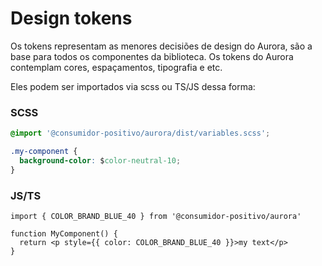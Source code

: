 
<Meta title="Tokens/Intro" />

# Design tokens

Os tokens representam as menores decisiões de design do Aurora, são
a base para todos os componentes da biblioteca.
Os tokens do Aurora contemplam cores, espaçamentos, tipografia e etc.

Eles podem ser importados via scss ou TS/JS dessa forma:

### SCSS

```css
@import '@consumidor-positivo/aurora/dist/variables.scss';

.my-component {
  background-color: $color-neutral-10;
}
```

### JS/TS

```tsx
import { COLOR_BRAND_BLUE_40 } from '@consumidor-positivo/aurora'

function MyComponent() {
  return <p style={{ color: COLOR_BRAND_BLUE_40 }}>my text</p>
}
```
